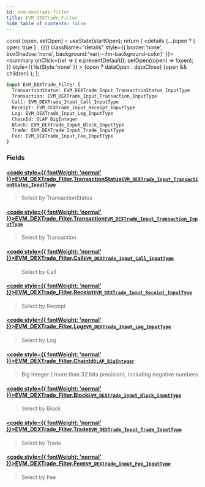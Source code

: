 ```yaml
---
id: evm-dextrade-filter
title: EVM_DEXTrade_Filter
hide_table_of_contents: false
---
```







  const [open, setOpen] = useState(startOpen);
  return (
    <details {...(open ? { open: true } : {})} className="details" style={{ border:'none', boxShadow:'none', background:'var(--ifm-background-color)' }}>
      <summary
        onClick={(e) => {
          e.preventDefault();
          setOpen((open) => !open);
        }}
        style={{ listStyle:'none' }}
      >
      {open ? dataOpen : dataClose}
      </summary>
      {open && children}
    </details>
  );
};







```graphql
input EVM_DEXTrade_Filter {
  TransactionStatus: EVM_DEXTrade_Input_TransactionStatus_InputType
  Transaction: EVM_DEXTrade_Input_Transaction_InputType
  Call: EVM_DEXTrade_Input_Call_InputType
  Receipt: EVM_DEXTrade_Input_Receipt_InputType
  Log: EVM_DEXTrade_Input_Log_InputType
  ChainId: OLAP_BigInteger
  Block: EVM_DEXTrade_Input_Block_InputType
  Trade: EVM_DEXTrade_Input_Trade_InputType
  Fee: EVM_DEXTrade_Input_Fee_InputType
}
```




### Fields

#### [<code style={{ fontWeight: 'normal' }}>EVM_DEXTrade_Filter.<b>TransactionStatus</b></code>](#)<Bullet />[`EVM_DEXTrade_Input_TransactionStatus_InputType`](/docs/graphql-reference/inputs/evm-dextrade-input-transaction-status-input-type) <Badge class="secondary" text="input"/>
> Select by TransactionStatus
> 

#### [<code style={{ fontWeight: 'normal' }}>EVM_DEXTrade_Filter.<b>Transaction</b></code>](#)<Bullet />[`EVM_DEXTrade_Input_Transaction_InputType`](/docs/graphql-reference/inputs/evm-dextrade-input-transaction-input-type) <Badge class="secondary" text="input"/>
> Select by Transaction
> 

#### [<code style={{ fontWeight: 'normal' }}>EVM_DEXTrade_Filter.<b>Call</b></code>](#)<Bullet />[`EVM_DEXTrade_Input_Call_InputType`](/docs/graphql-reference/inputs/evm-dextrade-input-call-input-type) <Badge class="secondary" text="input"/>
> Select by Call
> 

#### [<code style={{ fontWeight: 'normal' }}>EVM_DEXTrade_Filter.<b>Receipt</b></code>](#)<Bullet />[`EVM_DEXTrade_Input_Receipt_InputType`](/docs/graphql-reference/inputs/evm-dextrade-input-receipt-input-type) <Badge class="secondary" text="input"/>
> Select by Receipt
> 

#### [<code style={{ fontWeight: 'normal' }}>EVM_DEXTrade_Filter.<b>Log</b></code>](#)<Bullet />[`EVM_DEXTrade_Input_Log_InputType`](/docs/graphql-reference/inputs/evm-dextrade-input-log-input-type) <Badge class="secondary" text="input"/>
> Select by Log
> 

#### [<code style={{ fontWeight: 'normal' }}>EVM_DEXTrade_Filter.<b>ChainId</b></code>](#)<Bullet />[`OLAP_BigInteger`](/docs/graphql-reference/inputs/olap-big-integer) <Badge class="secondary" text="input"/>
> Big Integer ( more than 32 bits precision), including negative numbers
> 

#### [<code style={{ fontWeight: 'normal' }}>EVM_DEXTrade_Filter.<b>Block</b></code>](#)<Bullet />[`EVM_DEXTrade_Input_Block_InputType`](/docs/graphql-reference/inputs/evm-dextrade-input-block-input-type) <Badge class="secondary" text="input"/>
> Select by Block
> 

#### [<code style={{ fontWeight: 'normal' }}>EVM_DEXTrade_Filter.<b>Trade</b></code>](#)<Bullet />[`EVM_DEXTrade_Input_Trade_InputType`](/docs/graphql-reference/inputs/evm-dextrade-input-trade-input-type) <Badge class="secondary" text="input"/>
> Select by Trade
> 

#### [<code style={{ fontWeight: 'normal' }}>EVM_DEXTrade_Filter.<b>Fee</b></code>](#)<Bullet />[`EVM_DEXTrade_Input_Fee_InputType`](/docs/graphql-reference/inputs/evm-dextrade-input-fee-input-type) <Badge class="secondary" text="input"/>
> Select by Fee
> 



